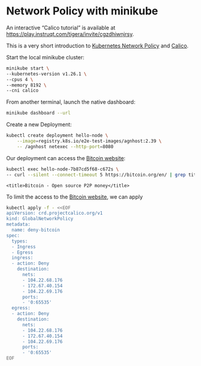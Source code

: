 # Network Policy with minikube

::: {.callout-note}

An interactive "Calico tutorial" is available at <https://play.instruqt.com/tigera/invite/cgzdhiwnjrsy>.

:::

This is a very short introduction to [Kubernetes Network Policy](https://kubernetes.io/docs/concepts/services-networking/network-policies/) and [Calico](https://www.tigera.io/project-calico/).

Start the local minikube cluster:

```bash
minikube start \
--kubernetes-version v1.26.1 \
--cpus 4 \
--memory 8192 \
--cni calico
```

From another terminal, launch the native dashboard:

```bash
minikube dashboard --url
```

Create a new Deployment:

```bash
kubectl create deployment hello-node \
    --image=registry.k8s.io/e2e-test-images/agnhost:2.39 \
    -- /agnhost netexec --http-port=8080
```

Our deployment can access the [Bitcoin website](https://bitcoin.org/):

```bash
kubectl exec hello-node-7b87cd5f68-c672s \
-- curl --silent --connect-timeout 5 https://bitcoin.org/en/ | grep title | head -n 1
```

```
<title>Bitcoin - Open source P2P money</title>
```

To limit the access to the [Bitcoin website](https://bitcoin.org/), we can apply

```bash
kubectl apply -f - <<EOF
apiVersion: crd.projectcalico.org/v1
kind: GlobalNetworkPolicy
metadata:
  name: deny-bitcoin
spec:
  types:
  - Ingress
  - Egress
  ingress:
  - action: Deny
    destination:
      nets:
      - 104.22.68.176
      - 172.67.40.154
      - 104.22.69.176
      ports:
      - '0:65535'
  egress:
  - action: Deny
    destination:
      nets:
      - 104.22.68.176
      - 172.67.40.154
      - 104.22.69.176
      ports:
      - '0:65535'
EOF
```
